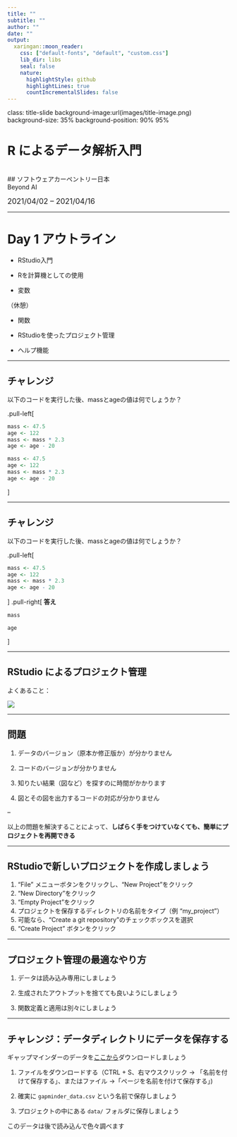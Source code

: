```yaml
---
title: ""
subtitle: ""
author: ""
date: ""
output:
  xaringan::moon_reader:
    css: ["default-fonts", "default", "custom.css"]
    lib_dir: libs
    seal: false
    nature:
      highlightStyle: github
      highlightLines: true
      countIncrementalSlides: false
---
```

class: title-slide
background-image:url(images/title-image.png)
background-size: 35%
background-position: 90% 95%

# R によるデータ解析入門

<br>
## ソフトウェアカーペントリー日本<br>Beyond AI

<span style = 'font-size: 120%;'>2021/04/02 &ndash; 2021/04/16</span>

---

# Day 1 アウトライン

- RStudio入門

- Rを計算機としての使用

- 変数

（休憩）

- 関数

- RStudioを使ったプロジェクト管理

- ヘルプ機能

---

## チャレンジ

以下のコードを実行した後、massとageの値は何でしょうか？

.pull-left[
```r
mass <- 47.5
age <- 122
mass <- mass * 2.3
age <- age - 20
```

```r
mass <- 47.5
age <- 122
mass <- mass * 2.3
age <- age - 20
```
]

---

## チャレンジ

以下のコードを実行した後、massとageの値は何でしょうか？

.pull-left[
```r
mass <- 47.5
age <- 122
mass <- mass * 2.3
age <- age - 20
```

]
.pull-right[
**答え**
```r
mass
```

```r
age
```
]

---

## RStudio によるプロジェクト管理

よくあること：

![](images/bad_layout.png)

---

## 問題

1. データのバージョン（原本か修正版か）が分かりません

2. コードのバージョンが分かりません

3. 知りたい結果（図など）を探すのに時間がかかります

4. 図とその図を出力するコードの対応が分かりません

--

以上の問題を解決することによって、**しばらく手をつけていなくても、簡単にプロジェクトを再開できる**

---

## RStudioで新しいプロジェクトを作成しましょう

1. "File" メニューボタンをクリックし、"New Project"をクリック
2. "New Directory"をクリック
3. "Empty Project"をクリック
4. プロジェクトを保存するディレクトリの名前をタイプ（例 "my_project"）
5. 可能なら、"Create a git repository"のチェックボックスを選択
6. "Create Project" ボタンをクリック

---

## プロジェクト管理の最適なやり方

1. データは読み込み専用にしましょう

2. 生成されたアウトプットを捨てても良いようにしましょう

3. 関数定義と適用は別々にしましょう

---

## チャレンジ：データディレクトリにデータを保存する

ギャップマインダーのデータを[ここから](https://raw.githubusercontent.com/swcarpentry/r-novice-gapminder/gh-pages/_episodes_rmd/data/gapminder_wide.csv)ダウンロードしましょう

1. ファイルをダウンロードする（CTRL + S、右マウスクリック -> 「名前を付けて保存する」、またはファイル ->「ページを名前を付けて保存する」)

2. 確実に `gapminder_data.csv` という名前で保存しましょう

3. プロジェクトの中にある `data/` フォルダに保存しましょう

このデータは後で読み込んで色々調べます
